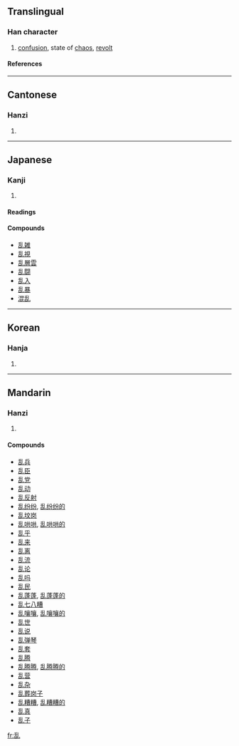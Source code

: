 {{see|亂}}<!-- may be replaced by zh-forms -->

==Translingual==
===Han character===
{{Han char|rn=5|rad=乙|as=06|sn=7|four=|canj=竹口山 (HRU)}}
# [[confusion]], state of [[chaos]], [[revolt]]
====References====
{{Han ref|kx=0084.150|dkj=00187|dj=0171.200|hdz=10053.170|uh=4E71|ud=20081}}
----
==Cantonese==
===Hanzi===
{{yue-hanzi|jyut=|y=lyun6}}
# {{defn|Cantonese}}
----
==Japanese==
===Kanji===
{{ja-kanji|grade=|rs=乙06}}
# {{defn|Japanese}}
====Readings====
{{ja-readings|on=[[らん]] (ran), [[ろん]] (ron)|kun=[[みだれる]] (midareru), [[みだす]] (midasu), [[みだりに]] (midarini)}}

====Compounds====
*[[乱雑]]
*[[乱視]]
*[[乱層雲]]
*[[乱闘]]
*[[乱入]]
*[[乱暴]]
*[[混乱]]
----
==Korean==
===Hanja===
{{ko-hanja|hangeul=란|rv=ran|mr=ran}}
# {{defn|Korean}}
----
==Mandarin==
===Hanzi===
{{cmn-hanzi|tra=亂|pin=[[luàn]] (luan4)|wg=luan<sup>4</sup>}}
# {{defn|Mandarin}}

====Compounds====
*[[乱兵]]
*[[乱臣]]
*[[乱党]]
*[[乱动]]
*[[乱反射]]
*[[乱纷纷]], [[乱纷纷的]]
*[[乱坟岗]]
*[[乱哄哄]], [[乱哄哄的]]
*[[乱乎]]
*[[乱来]]
*[[乱离]]
*[[乱流]]
*[[乱论]]
*[[乱吗]]
*[[乱民]]
*[[乱蓬蓬]], [[乱蓬蓬的]]
*[[乱七八糟]]
*[[乱嚷嚷]], [[乱嚷嚷的]]
*[[乱世]]
*[[乱说]]
*[[乱弹琴]]
*[[乱套]]
*[[乱腾]]
*[[乱腾腾]], [[乱腾腾的]]
*[[乱营]]
*[[乱杂]]
*[[乱葬岗子]]
*[[乱糟糟]], [[乱糟糟的]]
*[[乱真]]
*[[乱子]]

[[fr:乱]]